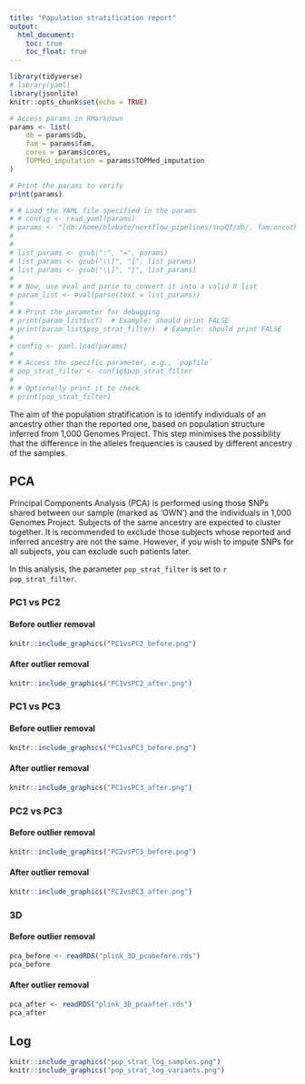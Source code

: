 ```yaml
---
title: "Population stratification report"
output:
  html_document:
    toc: true
    toc_float: true
---
```


```r
library(tidyverse)
# library(yaml)
library(jsonlite)
knitr::opts_chunk$set(echo = TRUE)
```


```r
# Access params in RMarkdown
params <- list(
    db = params$db,
    fam = params$fam,
    cores = params$cores,
    TOPMed_imputation = params$TOPMed_imputation
)

# Print the params to verify
print(params)
```


```r
# # Load the YAML file specified in the params
# # config <- read_yaml(params)
# params <- "[db:/home/blobato/nextflow_pipelines/snpQT/db/, fam:oncoth2_tabs.fam, vcf:false, bed:oncoth2_tabs.bed, bim:oncoth2_tabs.bim, results:results_rerun/, TOPMed_imputation_files:results/TOPMed_imputation_results/, cores:32, convert_build:false, qc:true, pop_strat:true, pop_strat_filter:false, impute:false, pre_impute:false, output_chr:26, TOPMed_imputation:false, post_impute:false, gwas:false, gwas_lmm:false, list_final_patients:, download_db:false, help:false, input_build:38, output_build:37, mem:16, sexcheck:true, F_threshold_male:0.8, F_threshold_female:0.2, keep_sex_chroms:true, mind:0.02, indep_pairwise:50 5 0.2, bad_ld:false, variant_geno:0.02, king_cutoff:0.125, hwe:1.0E-6, maf:0.01, missingness:1.0E-6, popfile:super, popcode: , parfile:false, pca_covars:20, rm_missing_pheno:false, heterozygosity:true, covar_file:false, linear:false, topmed_password:z<O4ylEKJ0Bk0w, impute_chroms:1, info:0.7, r2:0.7, impute_maf:0.01, qc_fam:results/qc/bfiles/E11.fam, impute5_version:_1.1.4_static]"
# 
# 
# list_params <- gsub(":", "=", params)
# list_params <- gsub("\\[", "{", list_params)
# list_params <- gsub("\\]", "}", list_params)
# 
# # Now, use eval and parse to convert it into a valid R list
# param_list <- eval(parse(text = list_params))
# 
# # Print the parameter for debugging
# print(param_list$vcf)  # Example: should print FALSE
# print(param_list$pop_strat_filter)  # Example: should print FALSE
# 
# config <- yaml.load(params)
# 
# # Access the specific parameter, e.g., `popfile`
# pop_strat_filter <- config$pop_strat_filter
# 
# # Optionally print it to check
# print(pop_strat_filter)
```


The aim of the population stratification is to identify individuals of an ancestry other than the reported one, based on population structure inferred from 1,000 Genomes Project. This step minimises the possibility that the difference in the alleles frequencies is caused by different ancestry of the samples. 

## PCA 

Principal Components Analysis (PCA) is performed using those SNPs shared between our sample (marked as 'OWN') and the individuals in 1,000 Genomes Project. Subjects of the same ancestry are expected to cluster together. It is recommended to exclude those subjects whose reported and inferred ancestry are not the same. However, if you wish to impute SNPs for all subjects, you can exclude such patients later. 

In this analysis, the parameter `pop_strat_filter` is set to `r pop_strat_filter`.

### PC1 vs PC2

#### Before outlier removal

```r
knitr::include_graphics("PC1vsPC2_before.png")
```

#### After outlier removal

```r
knitr::include_graphics("PC1vsPC2_after.png")
```

### PC1 vs PC3

#### Before outlier removal

```r
knitr::include_graphics("PC1vsPC3_before.png")
```

#### After outlier removal

```r
knitr::include_graphics("PC1vsPC3_after.png")
```

### PC2 vs PC3

#### Before outlier removal

```r
knitr::include_graphics("PC2vsPC3_before.png")
```

#### After outlier removal

```r
knitr::include_graphics("PC2vsPC3_after.png")
```

### 3D

#### Before outlier removal

```r
pca_before <- readRDS("plink_3D_pcabefore.rds")
pca_before
```

#### After outlier removal

```r
pca_after <- readRDS("plink_3D_pcaafter.rds")
pca_after
```

## Log

```r
knitr::include_graphics("pop_strat_log_samples.png")
knitr::include_graphics("pop_strat_log_variants.png")
```
